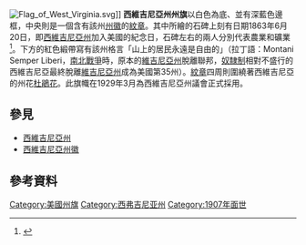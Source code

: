[[File:Flag_of_West_Virginia.svg|thumb]]]]
'''西維吉尼亞州州旗'''以白色為底、並有深藍色邊框，中央則是一個含有該州[[西維吉尼亞州州徽|州徽]]的[[紋章|紋章]]。其中所繪的石碑上刻有日期1863年6月20日，即[[西維吉尼亞州|西維吉尼亞州]]加入美國的紀念日，石碑左右的兩人分別代表農業和礦業<ref>{{Cite web |url=http://www.50states.com/flag/wvflag.htm |title=存档副本 |access-date=2010-08-28 |archive-date=2021-02-25 |archive-url=https://web.archive.org/web/20210225055050/https://www.50states.com/flag/wvflag.htm |dead-url=no }}</ref>。下方的紅色緞帶寫有該州格言「山上的居民永遠是自由的」（拉丁語：Montani Semper Liberi，[[南北戰爭|南北戰爭]]時，原本的[[維吉尼亞州|維吉尼亞州]]脫離聯邦，[[奴隸制|奴隸制]]相對不盛行的西維吉尼亞最終脫離[[維吉尼亞州|維吉尼亞州]]成為美國第35州）。[[紋章|紋章]]四周則圍繞著西維吉尼亞的州花[[杜鵑花|杜鵑花]]。此旗幟在1929年3月為西維吉尼亞州議會正式採用。

==參見==
* [[西維吉尼亞州|西維吉尼亞州]]
* [[西維吉尼亞州徽|西維吉尼亞州徽]]

==參考資料==
{{reflist}}

{{U.S. flags}}

{{Flag-stub}}

[[Category:美國州旗|Category:美國州旗]]
[[Category:西弗吉尼亚州|Category:西弗吉尼亚州]]
[[Category:1907年面世|Category:1907年面世]]